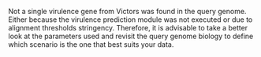 Not a single virulence gene from Victors was found in the query genome. Either because the virulence prediction module was not executed or due to alignment thresholds stringency. Therefore, it is advisable to take a better look at the parameters used and revisit the query genome biology to define which scenario is the one that best suits your data.